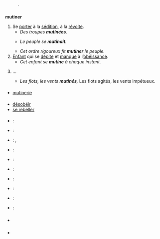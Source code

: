 =={{langue|fr}}==
=== {{S|étymologie}} ===
: {{dénominal|de=mutin|lang=fr|m=1}}.

=== {{S|verbe|fr}} ===
'''mutiner''' {{pron|my.ti.ne|fr}} {{prnl|nocat}} {{conj|grp=1|fr}} {{lien pronominal||fr|exclusivement=oui}}
# Se [[porter]] à la [[sédition]], à la [[révolte]].
#* ''Des troupes '''mutinées'''.''
#* {{absolument|fr}} ''Le peuple se '''mutinait'''.''
#* ''Cet ordre rigoureux fit '''mutiner''' le peuple.''
# [[enfant|Enfant]] qui se [[dépiter|dépite]] et [[manque]] à l’[[obéissance]].
#* ''Cet enfant se '''mutine''' à chaque instant.''
# {{poétique|fr}} …
#* ''Les flots, les vents '''mutinés''','' Les flots agités, les vents impétueux.

==== {{S|apparentés}} ====
* [[mutinerie]]

==== {{S|vocabulaire}} ====
* [[désobéir]]
* [[se rebeller]]

==== {{S|traductions}} ====
{{trad-début|Se porter à la sédition, à la révolte|1}}
* {{T|de}} : {{trad+|de|meutern}}
* {{T|en}} : {{trad+|en|mutiny}}
* {{T|ca}} : {{trad+|ca|amotinar}}, {{trad+|ca|avalotar}}
* {{T|es}} : {{trad+|es|amotinar}}
* {{T|nl}} : {{trad+|nl|muiten}}
{{trad-fin}}

{{trad-début|Enfant qui se dépite et manque à l’obéissance|2}}
* {{T|de}} : {{trad+|de|rebellieren}}
* {{T|en}} : {{trad|en|rebel}}
* {{T|nl}} : {{trad+|nl|rebelleren}}
{{trad-fin}}

{{trad-début|{{poétique|nocat=1}} Les flots, les vents mutinés|3}}
* {{T|de}} : {{trad+|de|tosen}}
* {{T|nl}} : {{trad+|nl|beuken}}
{{trad-fin}}

=== {{S|prononciation}} ===
* {{écouter|lang=fr|France (Lyon)||audio=LL-Q150 (fra)-Lyokoï-mutiner.wav}}

=== {{S|références}} ===
*{{Import:DAF8}}
